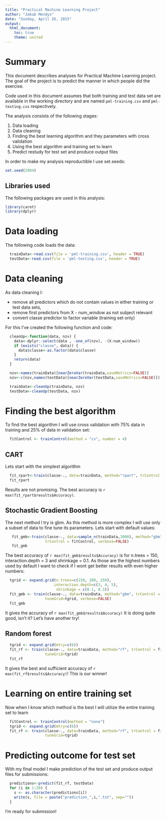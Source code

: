 ```yaml
---
title: "Practical Machine Learning Project"
author: "Jakub Mendys"
date: "Sunday, April 26, 2015"
output:
  html_document:
    toc: true
    theme: united
---
```


# Summary

This document describes analyses for Practical Machine Learning project. The goal of the  project is to predict the manner in which people did the exercise.

Code used in this document assumes that both training and test data set are available in the working directory and are named `pml-training.csv` and `pml-testing.cvs` respectively.

The analysis consists of the following stages:

1. Data loading  
2. Data cleaning  
3. Finding the best learning algorithm and they parameters with cross validation  
4. Using the best algorithm and training set to learn  
5. Predict restudy for test set and produce output files  

In order to make my analysis reproductible I use set.seeds:
```r
set.seed(2904)
```

## Libraries used

The following packages are used in this analysis:
```r
library(caret)
library(dplyr)
```

# Data loading

The following code loads the data:
```r
  trainData<-read.csv(file = 'pml-training.csv', header = TRUE)
  testData<-read.csv(file = 'pml-testing.csv', header = TRUE)
```

# Data cleaning

As data cleaning I:

* remove all predictors which do not contain values in either training or test data sets,
* remove first predictors from X - num_window as not subject relevant
* convert classe predictor to factor variable (training set only)

For this I've created the following function and code:
```r
  cleanUp<-function(data, nzv) {
    data<-dplyr::select(data , -one_of(nzv), -(X:num_window))
    if (exists("classe", data)) {
      data$classe<-as.factor(data$classe)
    }
    return(data)
  }

  nzv<-names(trainData)[nearZeroVar(trainData,saveMetrics=FALSE)]
  nzv<-c(nzv,names(testData)[nearZeroVar(testData,saveMetrics=FALSE)])

  trainData<-cleanUp(trainData, nzv)
  testData<-cleanUp(testData, nzv)

```

# Finding the best algorithm

To find the best algorithm I will use cross validation with 75% data in training and 25% of data in validation set:

```r
  fitControl <- trainControl(method = "cv", number = 4)
```

## CART 

Lets start with the simplest algorithm
```r
  fit_rpart<-train(classe~., data=trainData, method="rpart", trControl = fitControl)
  fit_rpart
```
Results are not promising. The best accuracy is `r max(fit_rpart$results$Accuracy)`.

## Stochastic Gradient Boosting

The next method I try is gbm. As this method is more complex I will use only a subset of data to fine tune its parameters. Lets start with default values:

```r
   fit_gmb<-train(classe~., data=sample_n(trainData,3000), method="gbm", 
                  trControl = fitControl, verbose=FALSE)
   fit_gmb
```

The best accuracy of `r max(fit_gmb$results$Accuracy)` is for n.trees = 150, interaction.depth = 3 and shrinkage = 0.1. As those are the highest numbers used by default I want to check if I wont get better results with even higher numbers:

```r
  tgrid <- expand.grid(n.trees=c(150, 200, 250), 
                      interaction.depth=c(3, 4, 5),
                       shrinkage = c(0.1, 0.3))
  fit_gmb <- train(classe~., data=trainData, method="gbm", trControl = fitControl, 
                  tuneGrid=tgrid, verbose=FALSE)
  fit_gmb
```

It gives the accuracy of `r max(fit_gmb$results$Accuracy)` It is doing quite good, isn't it? Let's have another try!

## Random forest

```r
  tgrid <- expand.grid(mtry=c(6))
  fit_rf <- train(classe~., data=trainData, method="rf", trControl = fitControl, 
                  tuneGrid=tgrid)
  fit_rf
```
It gives the best and sufficient accuracy of `r max(fit_rf$results$Accuracy)`! 
This is our winner!

# Learning on entire training set

Now when I know which method is the best I will utilize the entire training set to learn
```r
  fitControl <- trainControl(method = "none")
  tgrid <- expand.grid(mtry=c(6))
  fit_rf <- train(classe~., data=trainData, method="rf", trControl = fitControl, 
                  tuneGrid=tgrid)
```

# Predicting outcome for test set

With my final model I make prediction of the test set and produce output files for submissions:
```r
  predictions<-predict(fit_rf, testData)
  for (i in 1:20) {
    s <- as.character(predictions[i])
    write(s, file = paste("prediction_",i,".txt", sep=""))
  }
```

I'm ready for submission!
